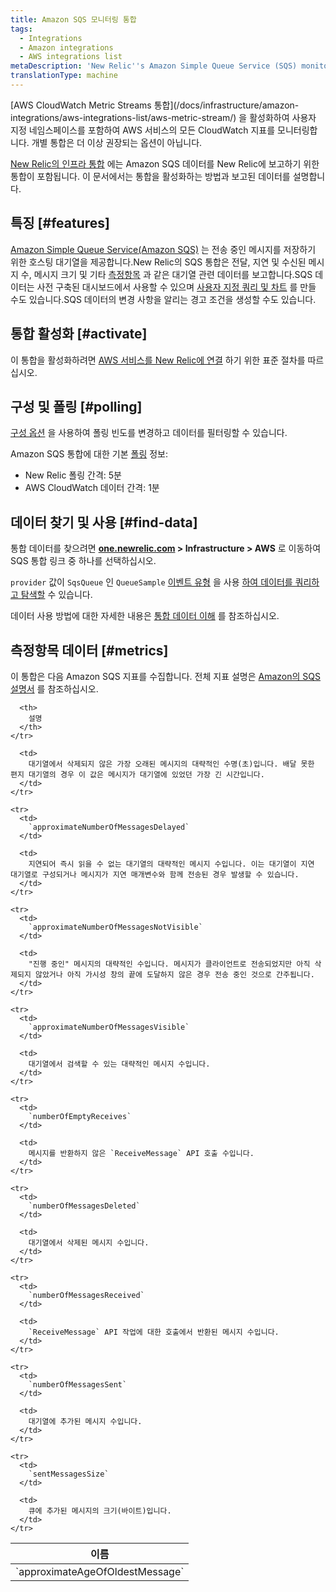 ```yaml
---
title: Amazon SQS 모니터링 통합
tags:
  - Integrations
  - Amazon integrations
  - AWS integrations list
metaDescription: 'New Relic''s Amazon Simple Queue Service (SQS) monitoring integration: what data it reports, and how to enable it.'
translationType: machine
---
```


<Callout variant="important">
  [AWS CloudWatch Metric Streams 통합](/docs/infrastructure/amazon-integrations/aws-integrations-list/aws-metric-stream/) 을 활성화하여 사용자 지정 네임스페이스를 포함하여 AWS 서비스의 모든 CloudWatch 지표를 모니터링합니다. 개별 통합은 더 이상 권장되는 옵션이 아닙니다.
</Callout>

[New Relic의 인프라 통합](/docs/infrastructure/integrations-getting-started/getting-started/introduction-infrastructure-integrations) 에는 Amazon SQS 데이터를 New Relic에 보고하기 위한 통합이 포함됩니다. 이 문서에서는 통합을 활성화하는 방법과 보고된 데이터를 설명합니다.

## 특징 [#features]

[Amazon Simple Queue Service(Amazon SQS)](https://aws.amazon.com/sqs/) 는 전송 중인 메시지를 저장하기 위한 호스팅 대기열을 제공합니다.New Relic의 SQS 통합은 전달, 지연 및 수신된 메시지 수, 메시지 크기 및 기타 [측정항목](#metrics) 과 같은 대기열 관련 데이터를 보고합니다.SQS 데이터는 사전 구축된 대시보드에서 사용할 수 있으며 [사용자 지정 쿼리 및 차트](/docs/infrastructure/integrations-getting-started/getting-started/use-integration-data-new-relic-insights) 를 만들 수도 있습니다.SQS 데이터의 변경 사항을 알리는 경고 조건을 생성할 수도 있습니다.

## 통합 활성화 [#activate]

이 통합을 활성화하려면 [AWS 서비스를 New Relic에 연결](/docs/infrastructure/infrastructure-integrations/getting-started/connect-aws-integrations-infrastructure) 하기 위한 표준 절차를 따르십시오.

## 구성 및 폴링 [#polling]

[구성 옵션](/docs/integrations/new-relic-integrations/getting-started/configure-polling-frequency-data-collection-cloud-integrations) 을 사용하여 폴링 빈도를 변경하고 데이터를 필터링할 수 있습니다.

Amazon SQS 통합에 대한 기본 [폴링](/docs/infrastructure/amazon-integrations/aws-integrations-list/aws-polling-intervals-infrastructure-integrations) 정보:

* New Relic 폴링 간격: 5분
* AWS CloudWatch 데이터 간격: 1분

## 데이터 찾기 및 사용 [#find-data]

통합 데이터를 찾으려면 **[one.newrelic.com](https://one.newrelic.com) > Infrastructure > AWS** 로 이동하여 SQS 통합 링크 중 하나를 선택하십시오.

`provider` 값이 `SqsQueue` 인 `QueueSample` [이벤트 유형](/docs/data-apis/understand-data/new-relic-data-types/#event-data) 을 사용 [하여 데이터를 쿼리하고 탐색할](/docs/using-new-relic/data/understand-data/query-new-relic-data) 수 있습니다.

데이터 사용 방법에 대한 자세한 내용은 [통합 데이터 이해](/docs/infrastructure/integrations/find-use-infrastructure-integration-data) 를 참조하십시오.

## 측정항목 데이터 [#metrics]

이 통합은 다음 Amazon SQS 지표를 수집합니다. 전체 지표 설명은 [Amazon의 SQS 설명서](http://docs.aws.amazon.com/AmazonCloudWatch/latest/monitoring/sqs-metricscollected.html) 를 참조하십시오.

<table>
  <thead>
    <tr>
      <th width={360}>
        이름
      </th>

      <th>
        설명
      </th>
    </tr>
  </thead>

  <tbody>
    <tr>
      <td>
        `approximateAgeOfOldestMessage`
      </td>

      <td>
        대기열에서 삭제되지 않은 가장 오래된 메시지의 대략적인 수명(초)입니다. 배달 못한 편지 대기열의 경우 이 값은 메시지가 대기열에 있었던 가장 긴 시간입니다.
      </td>
    </tr>

    <tr>
      <td>
        `approximateNumberOfMessagesDelayed`
      </td>

      <td>
        지연되어 즉시 읽을 수 없는 대기열의 대략적인 메시지 수입니다. 이는 대기열이 지연 대기열로 구성되거나 메시지가 지연 매개변수와 함께 전송된 경우 발생할 수 있습니다.
      </td>
    </tr>

    <tr>
      <td>
        `approximateNumberOfMessagesNotVisible`
      </td>

      <td>
        "진행 중인" 메시지의 대략적인 수입니다. 메시지가 클라이언트로 전송되었지만 아직 삭제되지 않았거나 아직 가시성 창의 끝에 도달하지 않은 경우 전송 중인 것으로 간주됩니다.
      </td>
    </tr>

    <tr>
      <td>
        `approximateNumberOfMessagesVisible`
      </td>

      <td>
        대기열에서 검색할 수 있는 대략적인 메시지 수입니다.
      </td>
    </tr>

    <tr>
      <td>
        `numberOfEmptyReceives`
      </td>

      <td>
        메시지를 반환하지 않은 `ReceiveMessage` API 호출 수입니다.
      </td>
    </tr>

    <tr>
      <td>
        `numberOfMessagesDeleted`
      </td>

      <td>
        대기열에서 삭제된 메시지 수입니다.
      </td>
    </tr>

    <tr>
      <td>
        `numberOfMessagesReceived`
      </td>

      <td>
        `ReceiveMessage` API 작업에 대한 호출에서 반환된 메시지 수입니다.
      </td>
    </tr>

    <tr>
      <td>
        `numberOfMessagesSent`
      </td>

      <td>
        대기열에 추가된 메시지 수입니다.
      </td>
    </tr>

    <tr>
      <td>
        `sentMessagesSize`
      </td>

      <td>
        큐에 추가된 메시지의 크기(바이트)입니다.
      </td>
    </tr>
  </tbody>
</table>